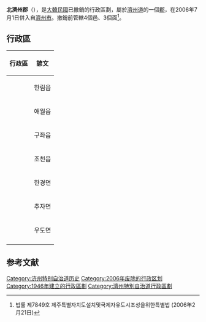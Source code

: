 {{Infobox Korean settlement
| title       = 北濟州郡
| img         = Bukjeju logo.png
| imgwidth    = 100px
| imgcaption  = 北濟州郡郡徽
| hangul = 북제주군
| hanja = 北濟州郡
|rr=Bukjeju-gun
|mr=Pukcheju-gun
| area_km2      = 721.06
| pop           = 100,824
|popnote=
| popyear     = 2002年
| gov         = 郡
| mayor       = 
| divs        = 4邑、3面
| region      = [[濟州道|濟州道]]
| dialect     = [[濟州語|濟州語]]
| map         = Map Bukjeju-gun.png
| mapwidth    = 
| mapcaption  = 北濟州郡（粉色）在濟州道的位置
}}
'''北濟州郡'''（{{kor|諺=북제주군|漢=北濟州郡|羅=Bukjeju gun|f=y}}），是[[大韓民國|大韓民國]]已撤銷的行政區劃，屬於[[濟州道|濟州道]]的一個[[郡|郡]]，在2006年7月1日併入自[[濟州市|濟州市]]。撤銷前管轄4個邑、3個面<ref> 법률 제7849호 제주특별자치도설치및국제자유도시조성을위한특별법 (2006年2月21日)</ref>。

== 行政區 ==
{| class="wikitable sortable"
!行政區 !! 諺文 
|-
|'''{{link-ko|翰林邑|내수읍}}''' ||한림읍
|-
|'''{{link-ko|涯月邑|애월읍}}''' ||애월읍
|-
|'''{{link-ko|舊左邑|구좌읍}}''' ||구좌읍
|-
|'''{{link-ko|朝天邑|조천읍}}''' ||조천읍
|-
|'''{{link-ko|翰京面|한경면}}''' ||한경면
|-
|'''{{link-ko|楸子面|추자면}}''' ||추자면
|-
|'''{{link-ko|牛島面|우도면}}''' ||우도면
|-
|}

== 参考文献 ==
{{Reflist}}

{{濟州特別自治道行政區劃}}
{{korea-stub}}

[[Category:济州特别自治道历史|Category:济州特别自治道历史]]
[[Category:2006年废除的行政区划|Category:2006年废除的行政区划]]
[[Category:1946年建立的行政區劃|Category:1946年建立的行政區劃]]
[[Category:濟州特別自治道行政區劃|Category:濟州特別自治道行政區劃]]